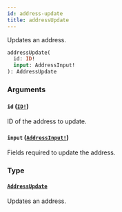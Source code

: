 ```yaml
---
id: address-update
title: addressUpdate
---
```


Updates an address.

```graphql
addressUpdate(
  id: ID!
  input: AddressInput!
): AddressUpdate

```

### Arguments

#### `id` ([`ID!`](/api-reference/scalars/id.mdx))

ID of the address to update.

#### `input` ([`AddressInput!`](/api-reference/inputs/address-input.mdx))

Fields required to update the address.

### Type

#### [`AddressUpdate`](/api-reference/objects/address-update.mdx)

Updates an address.
